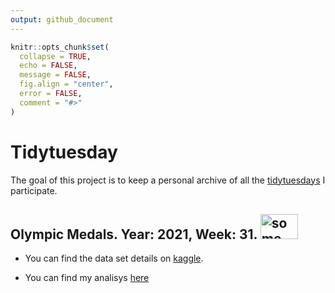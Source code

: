 ```yaml
---
output: github_document
---
```


<!-- README.md is generated from README.Rmd. Please edit that file -->

```r
knitr::opts_chunk$set(
  collapse = TRUE,
  echo = FALSE,
  message = FALSE,
  fig.align = "center",
  error = FALSE,
  comment = "#>"
)
```

# Tidytuesday

<!-- badges: start -->
<!-- badges: end -->

The goal of this project is to keep a personal archive of all the [tidytuesdays](https://github.com/rfordatascience/tidytuesday) I participate.



## Olympic Medals. Year: 2021, Week: 31. <img src="fig/Olympic_rings.svg" alt="some text" width=60 height=40>

* You can find the data set details on  [kaggle](https://www.kaggle.com/heesoo37/120-years-of-olympic-history-athletes-and-results).

* You can find my analisys [here](https://talesgomes27.github.io/tidytuesday/tidytuesday/2021-31/tidytuesday_2021-31.html)
